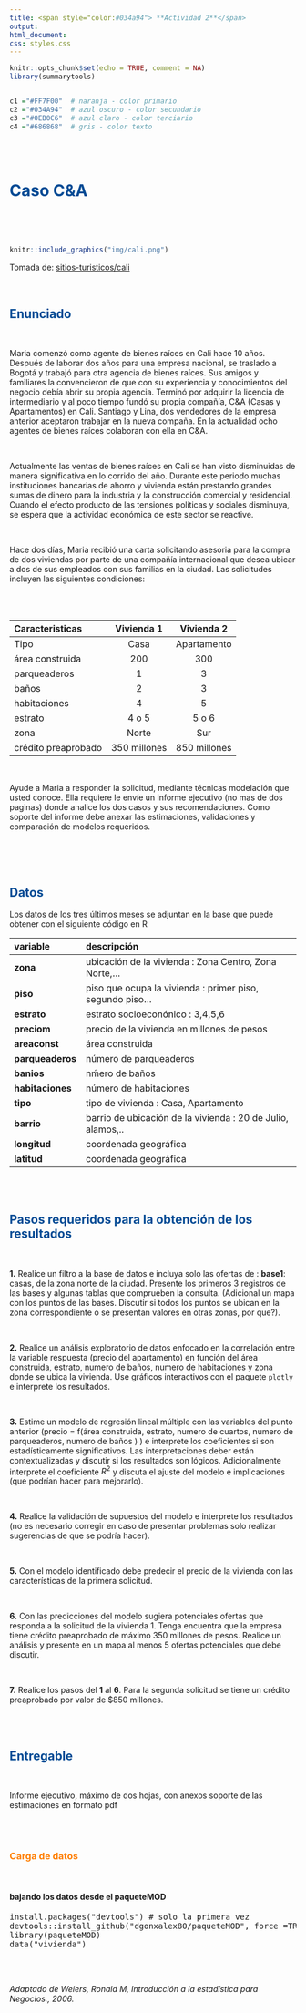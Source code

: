 ```yaml
---
title: <span style="color:#034a94"> **Actividad 2**</span>
output:
html_document:
css: styles.css
---
```


```r
knitr::opts_chunk$set(echo = TRUE, comment = NA)
library(summarytools)


c1 ="#FF7F00"  # naranja - color primario 
c2 ="#034A94"  # azul oscuro - color secundario
c3 ="#0EB0C6"  # azul claro - color terciario
c4 ="#686868"  # gris - color texto
```


<br/><br/>

# <span style="color:#034a94">**Caso C&A**</span>

<br/>

<br/>

```r
knitr::include_graphics("img/cali.png")
```

Tomada de: [sitios-turisticos/cali](https://www.colombia.com/turismo/sitios-turisticos/cali/)


<br/>

## <span style="color:#034a94">**Enunciado**</span>

<br/>

Maria comenzó como agente de bienes raíces en Cali hace 10 años. Después de laborar dos años para una empresa nacional, se traslado a Bogotá y trabajó para otra agencia de bienes raíces. Sus amigos y familiares la convencieron de que con su experiencia y conocimientos del negocio debía abrir su propia agencia. Terminó por adquirir la licencia de intermediario y al poco tiempo fundó su propia compañía, C\&A (Casas y Apartamentos) en Cali. Santiago y Lina, dos vendedores de la empresa anterior aceptaron trabajar en la nueva compaña. En la actualidad ocho agentes de bienes raíces colaboran con ella en C\&A. 

<br/>

Actualmente las ventas de bienes raíces en Cali se han visto disminuidas de manera significativa en lo corrido del año. Durante este periodo muchas instituciones bancarias de ahorro y vivienda están prestando grandes sumas de dinero para la industria y la construcción comercial y residencial. Cuando el efecto producto de las tensiones políticas y sociales disminuya, se espera que la actividad económica de este sector se reactive.

<br/>

Hace dos días, Maria  recibió una carta solicitando asesoria para la compra de dos viviendas por parte de una compañía internacional que desea ubicar a dos de sus empleados con sus familias en la ciudad. Las solicitudes incluyen las siguientes condiciones: 

<br/><br/>

| Caracteristicas |  Vivienda 1      | Vivienda 2  |
|:----------------|:----------------:|:-----------:|
|Tipo             |    Casa          | Apartamento |
|área construida  |     200          |      300    |
|parqueaderos     |       1          |        3    |
|baños            |       2          |        3    |
|habitaciones     |       4          |        5    |
|estrato          |   4 o 5           |  5 o 6     |
|zona             |   Norte          | Sur         |
|crédito preaprobado|  350 millones  | 850 millones|

<br/>

Ayude a Maria  a responder la solicitud, mediante técnicas modelación que usted conoce. Ella requiere le envíe un informe ejecutivo (no mas de dos paginas) donde analice los dos casos y sus recomendaciones. Como soporte del informe debe anexar las estimaciones, validaciones y comparación de modelos requeridos. 

<br/><br/><br/>

<div class="content-box-blue">
## <span style="color:#034a94">**Datos**</span>

Los datos de los tres últimos meses se adjuntan en la base que puede obtener con el siguiente código en R

| variable           |  descripción                                               |
|:-------------------|:-----------------------------------------------------------|
| **zona**           | ubicación de la vivienda    : Zona Centro, Zona Norte,...  |      
| **piso**           | piso que ocupa la vivienda : primer piso, segundo piso...  |        
| **estrato**        | estrato socioeconónico : 3,4,5,6                           |
| **preciom**        | precio de la vivienda en millones de pesos                 |
| **areaconst**      | área construida                                            |
| **parqueaderos**   | número de parqueaderos                                     |
| **banios**         | nḿero de baños                                             |
| **habitaciones**   | número de habitaciones                                     |
| **tipo**           | tipo de vivienda : Casa, Apartamento                       |
| **barrio**         | barrio de ubicación de la vivienda : 20 de Julio, alamos,..| 
| **longitud**       | coordenada geográfica                                      |
| **latitud**        | coordenada geográfica                                      |

</div>

<br/><br/>

## <span style="color:#034a94">**Pasos requeridos para la obtención de los resultados**</span>

<br/>

**1.** Realice un filtro a la base de datos e incluya solo las ofertas de : **base1**: casas, de la zona norte de la ciudad. 
Presente los primeros 3 registros de las bases y algunas tablas que comprueben la consulta. (Adicional un mapa con los puntos de las bases. Discutir si todos los puntos se ubican en la zona correspondiente o se presentan valores en otras zonas, por que?).

<br/>

**2.** Realice un análisis exploratorio de datos enfocado en la correlación entre la variable respuesta (precio del apartamento) en función del área construida, estrato, numero de baños, numero de habitaciones y zona donde se ubica la vivienda. Use gráficos interactivos con el paquete `plotly` e interprete los resultados.

<br/>

**3.** Estime un modelo de regresión lineal múltiple con las variables del punto anterior (precio = f(área construida, estrato, numero de cuartos, numero de parqueaderos, numero de baños ) )  e interprete los coeficientes si son estadísticamente significativos. Las interpretaciones deber están contextualizadas y discutir si los resultados son lógicos. Adicionalmente interprete el coeficiente $R^2$ y discuta el ajuste del modelo e implicaciones (que podrían hacer para mejorarlo).

<br/>

**4.** Realice la validación de supuestos del modelo e interprete los resultados (no es necesario corregir en caso de presentar problemas solo realizar sugerencias de que se podría hacer).


<br/>

**5.** Con el modelo identificado debe predecir el precio de la vivienda con las características de la primera solicitud. 

<br/>

**6.** Con las predicciones del modelo sugiera potenciales ofertas que responda a la solicitud de la vivienda 1. Tenga encuentra que la empresa tiene crédito preaprobado de máximo 350 millones de pesos. Realice un análisis y presente en un mapa al menos 5 ofertas potenciales que debe discutir.

<br/>

**7.** Realice los pasos del **1** al **6**. Para la segunda solicitud se tiene un crédito preaprobado por valor de $850 millones. 


<br/><br/>

## <span style="color:#034a94">**Entregable**</span>

<br/>

Informe ejecutivo, máximo de dos hojas, con anexos soporte de las estimaciones en formato pdf

<br/><br/>

<div class="content-box-yellow">
### <span style="color:#FF7F00">**Carga de datos** </span>

<br/>

#### **bajando los datos desde el paqueteMOD**

<pre>
install.packages("devtools") # solo la primera vez
devtools::install_github("dgonxalex80/paqueteMOD", force =TRUE)
library(paqueteMOD)
data("vivienda")
</pre>

</div>
<br/><br/>

*Adaptado de Weiers, Ronald M, Introducción a la estadística para Negocios., 2006.*



